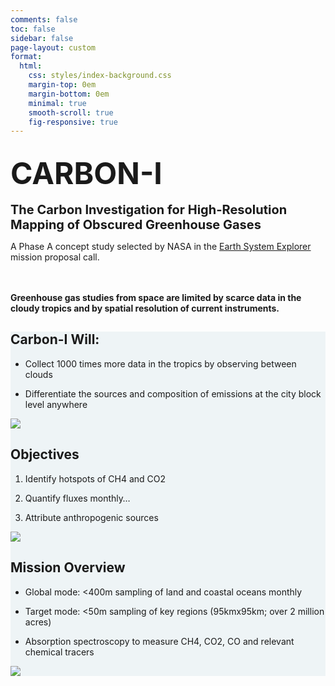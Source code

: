 ```yaml
---
comments: false
toc: false
sidebar: false
page-layout: custom
format:
  html:
    css: styles/index-background.css
    margin-top: 0em
    margin-bottom: 0em
    minimal: true
    smooth-scroll: true
    fig-responsive: true
---
```


:::: {.hero .hero-home .d-flex .align-items-end .justify-content-start .text-white .text-start}
::: {.container .mb-3}
# [**CARBON-I**]{style="font-size:3rem;"}
[**The Carbon Investigation for High-Resolution Mapping of Obscured Greenhouse Gases**]{style="font-size:1.25rem;"}
:::
::::

::: {.container .text-start .mx-auto .my-5 .w-50}
A Phase A concept study selected by NASA in the [Earth System Explorer](https://explorers.larc.nasa.gov/2023ESE/index.html) mission proposal call. <br> <br> <br>

**Greenhouse gas studies from space are limited by scarce data in the cloudy tropics and by spatial resolution of current instruments.**
:::


:::::: {.wrapper style="background-color: #EEF4F6;"}
::::: {.container .border-bottom .py-5} 
::::{.grid .section-reveal}
::: {.g-col-6}
# **Carbon-I Will:**

-   Collect 1000 times more data in the tropics by observing between clouds

-   Differentiate the sources and composition of emissions at the city block level anywhere
:::

::: {.g-col-6 .text-center} 
![](img/Mission_1.png){.img-fluid .mission-image-frame}
:::
::::
:::::

::::: {.container .border-bottom .py-5}
::::{.grid .section-reveal}
::: {.g-col-6 .order-md-2}
# **Objectives**

1.  Identify hotspots of CH4 and CO2

2.  Quantify fluxes monthly…

3.  Attribute anthropogenic sources
:::

::: {.g-col-6 .order-md-1 .text-center}
![](img/Mission_2.png){.img-fluid .mission-image-frame} 
:::
::::
:::::

::::: {.container .border-bottom .py-5} 
::::{.grid .section-reveal}
::: {.g-col-6}
# **Mission Overview**

-   Global mode: <400m sampling of land and coastal oceans monthly

-   Target mode: <50m sampling of key regions (95kmx95km; over 2 million acres)

-   Absorption spectroscopy to measure CH4, CO2, CO and relevant chemical tracers
:::

::: {.g-col-6 .text-center}
![](img/mission_3.png){.img-fluid .mission-image-frame}
:::
::::
:::::

::::::

<!-- Transition for section content-->

```{=html}
<script>
document.addEventListener('DOMContentLoaded', function () {
  const observer = new IntersectionObserver(
    (entries) => {
      entries.forEach(entry => {
        if (entry.isIntersecting) {
          entry.target.classList.add('show');
        }
      });
    },
    {
      threshold: 0.2 // when 0.2 of the content appears in viewport, fire callback
    }
  );

  document.querySelectorAll('.section-reveal').forEach(el => { 
    observer.observe(el);
  });
});
</script>
```